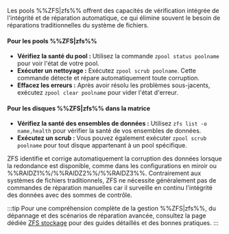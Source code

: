 Les pools %%ZFS|zfs%% offrent des capacités de vérification intégrée de l'intégrité et de réparation automatique, ce qui élimine souvent le besoin de réparations traditionnelles du système de fichiers.

<h4>Pour les pools %%ZFS|zfs%%</h4>

- **Vérifiez la santé du pool :** Utilisez la commande `zpool status poolname` pour voir l'état de votre pool.
- **Exécuter un nettoyage :** Exécutez `zpool scrub poolname`. Cette commande détecte et répare automatiquement toute corruption.
- **Effacez les erreurs :** Après avoir résolu les problèmes sous-jacents, exécutez `zpool clear poolname` pour vider l'état d'erreur.

<h4>Pour les disques %%ZFS|zfs%% dans la matrice</h4>

- **Vérifiez la santé des ensembles de données :** Utilisez `zfs list -o name,health` pour vérifier la santé de vos ensembles de données.
- **Exécutez un scrub :** Vous pouvez également exécuter `zpool scrub poolname` pour tout disque appartenant à un pool spécifique.

ZFS identifie et corrige automatiquement la corruption des données lorsque la redondance est disponible, comme dans les configurations en miroir ou %%RAIDZ1%%/%%RAIDZ2%%/%%RAIDZ3%%. Contrairement aux systèmes de fichiers traditionnels, ZFS ne nécessite généralement pas de commandes de réparation manuelles car il surveille en continu l'intégrité des données avec des sommes de contrôle.

:::tip
Pour une compréhension complète de la gestion %%ZFS|zfs%%, du dépannage et des scénarios de réparation avancée, consultez la page dédiée [ZFS stockage](../../../advanced-configurations/optimize-storage/zfs-storage.mdx) pour des guides détaillés et des bonnes pratiques.
:::
